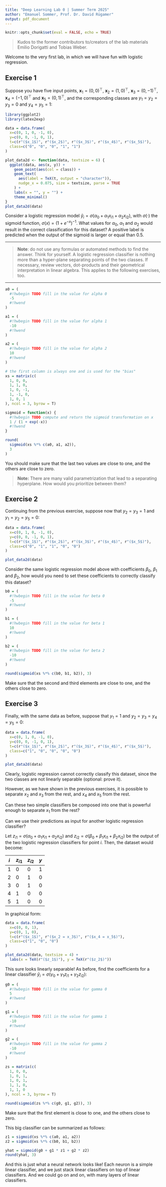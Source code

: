 ```yaml
---
title: "Deep Learning Lab 0 | Summer Term 2025"
author: "Emanuel Sommer, Prof. Dr. David Rügamer"
output: pdf_document
---
```


```r
knitr::opts_chunk$set(eval = FALSE, echo = TRUE)
```


> Kudos to the former contributors to/creators of the lab materials Emilio Dorigatti and Tobias Weber.

Welcome to the very first lab, in which we will have fun with logistic regression.

## Exercise 1

Suppose you have five input points, $\textbf{x}_1=(0,0)^\top$, $\textbf{x}_2=(1,0)^\top$,
$\textbf{x}_3=(0,-1)^\top$, $\textbf{x}_4=(-1,0)^\top$ and $\textbf{x}_5=(0,1)^\top$, and
the corresponding classes are $y_1=y_2=y_3=0$ and $y_4=y_5=1$:

```r
library(ggplot2)
library(latex2exp)

data = data.frame(
  x=c(0, 1, 0, -1, 0),
  y=c(0, 0, -1, 0, 1),
  t=c(r"($x_1$)", r"($x_2$)", r"($x_3$)", r"($x_4$)", r"($x_5$)"),
  class=c("0", "0", "0", "1", "1")
)

plot_data2d <- function(data, textsize = 6) {
  ggplot(data, aes(x, y)) +
    geom_point(aes(col = class)) +
    geom_text(
      aes(label = TeX(t, output = "character")), 
      nudge_x = 0.075, size = textsize, parse = TRUE
    ) + 
    labs(x = "", y = "") +
    theme_minimal()
}
plot_data2d(data)
```

Consider a logistic regression model $\hat{y}_i=\sigma\left(\alpha_0+\alpha_1x_{i1}+\alpha_2x_{i2}\right)$, with $\sigma(\cdot)$ the sigmoid function, $\sigma(x)=\left(1+e^{-x}\right)^{-1}$. What values for $\alpha_0$, $\alpha_1$ and $\alpha_2$ would result in the correct classification for this dataset? A positive label is predicted when the output of the sigmoid is larger or equal than 0.5.

***

> **Note**: do not use any formulas or automated methods to find the answer. Think for yourself. A logistic regression classifier is nothing more than a hyper-plane separating points of the two classes. If necessary, review vectors, dot-products and their geometrical interpretation in linear algebra. This applies to the following exercises, too.

***

```r
a0 = (
  #!hwbegin TODO fill in the value for alpha 0
  -5
  #!hwend
)

a1 = (
  #!hwbegin TODO fill in the value for alpha 1
  -10
  #!hwend
)

a2 = (
  #!hwbegin TODO fill in the value for alpha 2
  10
  #!hwend
)

# the first column is always one and is used for the "bias"
xs = matrix(c(
  1, 0, 0,
  1, 1, 0,
  1, 0, -1,
  1, -1, 0,
  1, 0, 1
), ncol = 3, byrow = T)

sigmoid = function(x) {
  #!hwbegin TODO compute and return the sigmoid transformation on x
  1 / (1 + exp(-x))
  #!hwend
}

round(
  sigmoid(xs %*% c(a0, a1, a2)),
  3
)
```

You should make sure that the last two values are close to one, and the others are close to zero.

> **Note:** There are many valid parametrization that lead to a separating hyperplane. How would you prioritize between them?

## Exercise 2

Continuing from the previous exercise, suppose now that $y_2=y_3=1$ and $y_1=y_2=y_5=0$:

```r
data = data.frame(
  x=c(0, 1, 0, -1, 0),
  y=c(0, 0, -1, 0, 1),
  t=c(r"($x_1$)", r"($x_2$)", r"($x_3$)", r"($x_4$)", r"($x_5$)"),
  class=c("0", "1", "1", "0", "0")
)

plot_data2d(data)
```

Consider the same logistic regression model above with coefficients $\beta_0$, $\beta_1$ and $\beta_2$, how would you need to set these coefficients to correctly classify this dataset?

```r
b0 = (
  #!hwbegin TODO fill in the value for beta 0
  -5
  #!hwend
)

b1 = (
  #!hwbegin TODO fill in the value for beta 1
  10
  #!hwend
)

b2 = (
  #!hwbegin TODO fill in the value for beta 2
  -10
  #!hwend
)

round(sigmoid(xs %*% c(b0, b1, b2)), 3)
```

Make sure that the second and third elements are close to one, and the others close to zero.

## Exercise 3

Finally, with the same data as before, suppose that $y_1=1$ and $y_2=y_3=y_4=y_5=0$:

```r
data = data.frame(
  x=c(0, 1, 0, -1, 0),
  y=c(0, 0, -1, 0, 1),
  t=c(r"($x_1$)", r"($x_2$)", r"($x_3$)", r"($x_4$)", r"($x_5$)"),
  class=c("1", "0", "0", "0", "0")
)

plot_data2d(data)
```

Clearly, logistic regression cannot correctly classify this dataset, since the two classes are not linearly separable (optional: prove it).

However, as we have shown in the previous exercises, it is possible to separate $x_2$ and $x_3$ from the rest, and $x_4$ and $x_5$ from the rest.

Can these two simple classifiers be composed into one that is powerful enough to separate $x_1$ from the rest?

Can we use their predictions as input for another logistic regression classifier?

Let $z_{i1}=\sigma(\alpha_0+\alpha_1x_{i1}+\alpha_2x_{i2})$ and $z_{i2}=\sigma(\beta_0+\beta_1x_{i1}+\beta_2x_{i2})$ be the output of the two logistic regression classifiers for point $i$. Then, the dataset would become:

| $i$ | $z_{i1}$ | $z_{i2}$ | $y$ |
|-----+----------+----------+-----|
| $1$ |        0 |        0 |   1 |
| $2$ |        0 |        1 |   0 |
| $3$ |        0 |        1 |   0 |
| $4$ |        1 |        0 |   0 |
| $5$ |        1 |        0 |   0 |

In graphical form:

```r
data = data.frame(
  x=c(0, 0, 1),
  y=c(0, 1, 0),
  t=c(r"($x_1$)", r"($x_2 = x_3$)", r"($x_4 = x_5$)"),
  class=c("1", "0", "0")
)

plot_data2d(data, textsize = 4) +
  labs(x = TeX(r"($z_1$)"), y = TeX(r"($z_2$)"))
```

This sure looks linearly separable! As before, find the coefficients for a linear classifier $\hat{y}_i=\sigma\left(\gamma_0+\gamma_1z_{i1}+\gamma_2z_{i2}\right)$:

```r
g0 = (
  #!hwbegin TODO fill in the value for gamma 0
  5
  #!hwend
)

g1 = (
  #!hwbegin TODO fill in the value for gamma 1
  -10
  #!hwend
)

g2 = (
  #!hwbegin TODO fill in the value for gamma 2
  -10
  #!hwend
)

zs = matrix(c(
  1, 0, 0,
  1, 0, 1,
  1, 0, 1,
  1, 1, 0,
  1, 1, 0
), ncol = 3, byrow = T)

round(sigmoid(zs %*% c(g0, g1, g2)), 3)
```

Make sure that the first element is close to one, and the others close to zero.

This big classifier can be summarized as follows:

```r
z1 = sigmoid(xs %*% c(a0, a1, a2))
z2 = sigmoid(xs %*% c(b0, b1, b2))

yhat = sigmoid(g0 + g1 * z1 + g2 * z2)
round(yhat, 3)
```

And this is just what a neural network looks like! Each neuron is a simple linear classifier, and we just stack linear classifiers on top of linear classifiers. And we could go on and on, with many layers of linear classifiers.
